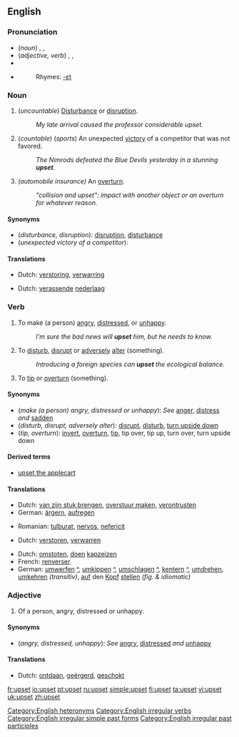 ==English==

===Pronunciation===
*(''noun'') {{AHD|ŭpʹsĕt}}, {{IPA|/ˈʌpsεt/}}, {{SAMPA|/"VpsEt/}}
*(''adjective, verb'') {{AHD|ŭpsĕtʹ}}, {{IPA|/ʌpˈsεt/}}, {{SAMPA|/Vp"sEt/}}
*{{audio|en-us-upset-noun.ogg|Audio (US), noun}}
*{{audio|en-us-upset-verb-adj.ogg|Audio (US), verb/adjective}}
*:Rhymes: [[Rhymes:English:-ɛt|-ɛt]]

===Noun===
{{en-noun|s|-}}

# (''uncountable'') [[disturbance|Disturbance]] or [[disruption]].
#: ''My late arrival caused the professor considerable upset.''
# (''countable'') (''sports'') An unexpected [[victory]] of a competitor that was not favored.
#:''The Nimrods defeated the Blue Devils yesterday in a stunning '''upset'''.''
# ''(automobile insurance)'' An [[overturn]].
#: ''"collision and upset": impact with another object or an overturn for whatever reason.''

====Synonyms====
*(''disturbance, disruption''): [[disruption]], [[disturbance]]
*(''unexpected victory of a competitor''):

====Translations====
{{trans-top|disturbance, disruption}}
*Dutch: [[verstoring]], [[verwarring]]
{{trans-mid}}
{{trans-bottom}}

{{trans-top|sports: unexpected victory of a competitor}}
*Dutch: [[verassend]]e [[nederlaag]]
{{trans-mid}}
{{trans-bottom}}

===Verb===
{{en-verb|upsets|upsetting|upset|upset}}

# {{transitive}} To make (a person) [[angry]], [[distressed]], or [[unhappy]].
#:''I’m sure the bad news will '''upset''' him, but he needs to know.''
# {{transitive}} To [[disturb]], [[disrupt]] or [[adversely]] [[alter]] (something).
#:''Introducing a foreign species can '''upset''' the ecological balance.''
# {{transitive}} To [[tip]] or [[overturn]] (something).

====Synonyms====
*(''make (a person) angry, distressed or unhappy''): ''See'' [[anger]], [[distress]] ''and'' [[sadden]]
*(''disturb, disrupt, adversely alter''): [[disrupt]], [[disturb]], [[turn upside down]]
*(''tip, overturn''): [[invert]], [[overturn]], [[tip]], tip over, tip up, turn over, turn upside down

====Derived terms====
*[[upset the applecart]]

====Translations====

{{trans-top|make (a person) angry, distressed or unhappy}}
*Dutch: [[van zijn stuk brengen]], [[overstuur maken]], [[verontrusten]]
*German: [[ärgern]], [[aufregen]]
{{trans-mid}}
*Romanian: [[tulburat]], [[nervos]], [[nefericit]]
{{trans-bottom}}

{{trans-top|disturb, disrupt, unfavorably alter}}
*Dutch: [[verstoren]], [[verwarren]]
{{trans-mid}}
{{trans-bottom}}

{{trans-top|tip, overturn}}
*Dutch: [[omstoten]], [[doen]] [[kapzeizen]]
*French: [[renverser]]
*German: [[umwerfen]] [[:de:umwerfen|^]], [[umkippen]] [[:de:umkippen|^]], [[umschlagen]] [[:de:umschlagen|^]], [[kentern]] [[:de:kentern|^]], [[umdrehen]], [[umkehren]] ''(transitiv)'', [[auf]] den [[Kopf]] [[stellen]] ''(fig. & idiomatic)''
{{trans-mid}}
{{trans-bottom}}

===Adjective===
{{en-adj-more}}

# Of a person, angry, distressed or unhappy.

====Synonyms====
*(''angry, distressed, unhappy''): ''See'' [[angry]], [[distressed]] ''and'' [[unhappy]]

====Translations====
{{trans-top|angry, distressed, unhappy}}
*Dutch: [[ontdaan]], [[geërgerd]], [[geschokt]]
{{trans-mid}}
{{trans-bottom}}

[[Category:English heteronyms]]
[[Category:English irregular verbs]]
[[Category:English irregular simple past forms]]
[[Category:English irregular past participles]]

[[fr:upset]]
[[io:upset]]
[[pt:upset]]
[[ru:upset]]
[[simple:upset]]
[[fi:upset]]
[[ta:upset]]
[[vi:upset]]
[[uk:upset]]
[[zh:upset]]